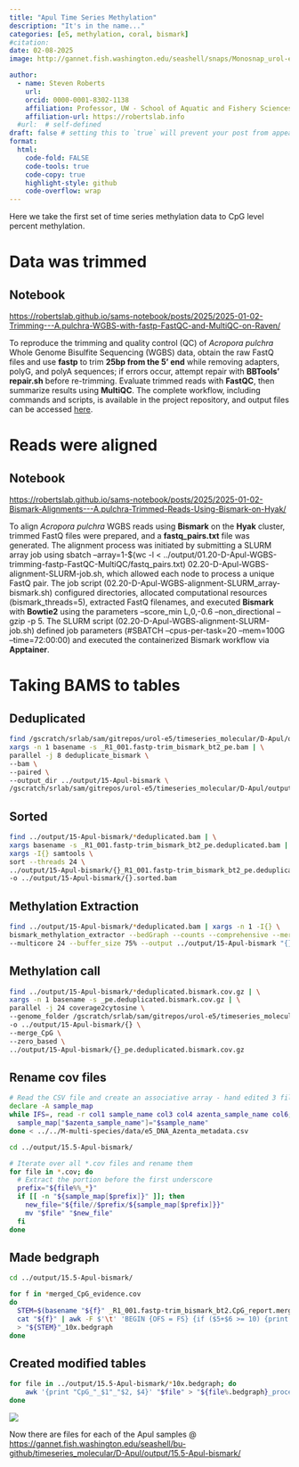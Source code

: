 ```yaml
---
title: "Apul Time Series Methylation"
description: "It's in the name..."
categories: [e5, methylation, coral, bismark]
#citation: 
date: 02-08-2025
image: http://gannet.fish.washington.edu/seashell/snaps/Monosnap_urol-e5timeseries_molecular_2025-02-08_04-42-58.png # finding a good image

author:
  - name: Steven Roberts
    url: 
    orcid: 0000-0001-8302-1138
    affiliation: Professor, UW - School of Aquatic and Fishery Sciences
    affiliation-url: https://robertslab.info
  #url:  # self-defined
draft: false # setting this to `true` will prevent your post from appearing on your listing page until you're ready!
format:
  html:
    code-fold: FALSE
    code-tools: true
    code-copy: true
    highlight-style: github
    code-overflow: wrap
---
```


Here we take the first set of time series methylation data to CpG level percent methylation.

# Data was trimmed

::: callout-note
## Notebook

<https://robertslab.github.io/sams-notebook/posts/2025/2025-01-02-Trimming---A.pulchra-WGBS-with-fastp-FastQC-and-MultiQC-on-Raven/>
:::

To reproduce the trimming and quality control (QC) of *Acropora pulchra* Whole Genome Bisulfite Sequencing (WGBS) data, obtain the raw FastQ files and use **fastp** to trim **25bp from the 5’ end** while removing adapters, polyG, and polyA sequences; if errors occur, attempt repair with **BBTools’ repair.sh** before re-trimming. Evaluate trimmed reads with **FastQC**, then summarize results using **MultiQC**. The complete workflow, including commands and scripts, is available in the project repository, and output files can be accessed [here](https://gannet.fish.washington.edu/gitrepos/urol-e5/timeseries_molecular/D-Apul/output/01.20-D-Apul-WGBS-trimming-fastp-FastQC-MultiQC/).

# Reads were aligned

::: callout-note
## Notebook

<https://robertslab.github.io/sams-notebook/posts/2025/2025-01-02-Bismark-Alignments---A.pulchra-Trimmed-Reads-Using-Bismark-on-Hyak/>
:::

To align *Acropora pulchra* WGBS reads using **Bismark** on the **Hyak** cluster, trimmed FastQ files were prepared, and a **fastq_pairs.txt** file was generated. The alignment process was initiated by submitting a SLURM array job using sbatch --array=1-\$(wc -l \< ../output/01.20-D-Apul-WGBS-trimming-fastp-FastQC-MultiQC/fastq_pairs.txt) 02.20-D-Apul-WGBS-alignment-SLURM-job.sh, which allowed each node to process a unique FastQ pair. The job script (02.20-D-Apul-WGBS-alignment-SLURM_array-bismark.sh) configured directories, allocated computational resources (bismark_threads=5), extracted FastQ filenames, and executed **Bismark** with **Bowtie2** using the parameters --score_min L,0,-0.6 --non_directional --gzip -p 5. The SLURM script (02.20-D-Apul-WGBS-alignment-SLURM-job.sh) defined job parameters (#SBATCH --cpus-per-task=20 --mem=100G --time=72:00:00) and executed the containerized Bismark workflow via **Apptainer**.

# Taking BAMS to tables

## Deduplicated

``` bash
find /gscratch/srlab/sam/gitrepos/urol-e5/timeseries_molecular/D-Apul/output/02.20-D-Apul-WGBS-alignment-SLURM_array-bismark/*.bam | \
xargs -n 1 basename -s _R1_001.fastp-trim_bismark_bt2_pe.bam | \
parallel -j 8 deduplicate_bismark \
--bam \
--paired \
--output_dir ../output/15-Apul-bismark \
/gscratch/srlab/sam/gitrepos/urol-e5/timeseries_molecular/D-Apul/output/02.20-D-Apul-WGBS-alignment-SLURM_array-bismark//{}_R1_001.fastp-trim_bismark_bt2_pe.bam
```

## Sorted

``` bash
find ../output/15-Apul-bismark/*deduplicated.bam | \
xargs basename -s _R1_001.fastp-trim_bismark_bt2_pe.deduplicated.bam | \
xargs -I{} samtools \
sort --threads 24 \
../output/15-Apul-bismark/{}_R1_001.fastp-trim_bismark_bt2_pe.deduplicated.bam \
-o ../output/15-Apul-bismark/{}.sorted.bam
```

## Methylation Extraction

``` bash
find ../output/15-Apul-bismark/*deduplicated.bam | xargs -n 1 -I{} \
bismark_methylation_extractor --bedGraph --counts --comprehensive --merge_non_CpG \
--multicore 24 --buffer_size 75% --output ../output/15-Apul-bismark "{}"
```

## Methylation call

``` bash
find ../output/15-Apul-bismark/*deduplicated.bismark.cov.gz | \
xargs -n 1 basename -s _pe.deduplicated.bismark.cov.gz | \
parallel -j 24 coverage2cytosine \
--genome_folder /gscratch/srlab/sam/gitrepos/urol-e5/timeseries_molecular/D-Apul/data/ \
-o ../output/15-Apul-bismark/{} \
--merge_CpG \
--zero_based \
../output/15-Apul-bismark/{}_pe.deduplicated.bismark.cov.gz
```

## Rename cov files

``` bash
# Read the CSV file and create an associative array - hand edited 3 filenames first
declare -A sample_map
while IFS=, read -r col1 sample_name col3 col4 azenta_sample_name col6; do
  sample_map["$azenta_sample_name"]="$sample_name"
done < ../../M-multi-species/data/e5_DNA_Azenta_metadata.csv

cd ../output/15.5-Apul-bismark/

# Iterate over all *.cov files and rename them
for file in *.cov; do
  # Extract the portion before the first underscore
  prefix="${file%%_*}"
  if [[ -n "${sample_map[$prefix]}" ]]; then
    new_file="${file//$prefix/${sample_map[$prefix]}}"
    mv "$file" "$new_file"
  fi
done
```

## Made bedgraph

``` bash
cd ../output/15.5-Apul-bismark/

for f in *merged_CpG_evidence.cov
do
  STEM=$(basename "${f}" _R1_001.fastp-trim_bismark_bt2.CpG_report.merged_CpG_evidence.cov)
  cat "${f}" | awk -F $'\t' 'BEGIN {OFS = FS} {if ($5+$6 >= 10) {print $1, $2, $3, $4}}' \
  > "${STEM}"_10x.bedgraph
done
```

## Created modified tables

``` bash
for file in ../output/15.5-Apul-bismark/*10x.bedgraph; do
    awk '{print "CpG_"_$1"_"$2, $4}' "$file" > "${file%.bedgraph}_processed.txt"
done
```

![](http://gannet.fish.washington.edu/seashell/snaps/Monosnap_httpsgannet.fish.washington.eduseashellbu-githubtimeseries_molecularD-Apuloutput15.5-Apul-bismarkACR-139-TP2_10x_proc_2025-02-08_05-03-16.png)

Now there are files for each of the Apul samples @ <https://gannet.fish.washington.edu/seashell/bu-github/timeseries_molecular/D-Apul/output/15.5-Apul-bismark/>
